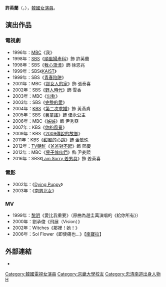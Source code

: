 {{藝人
| 姓名 = 許英蘭
| 類型 = 女演員
| 相片 = 
| 國籍 = {{KOR}}
| 出生日期 = {{birth_date_and_age|1980|9|16}}
| 出生地 = {{KOR}}[[忠清南道|忠清南道]][[牙山市|牙山市]]
| 語言 = [[韓語|韓語]]、[[英語|英語]]
| 教育程度 = [[京畿大學|京畿大學]]多媒體影像學[[學士|學士]]
| 出道日期 = 1996年
| 經紀公司 = Gom Entertainment
| 出道作 = 我
}}

'''許英蘭'''（{{lang-ko|'''허영란'''}}，{{bd|1980年|9月16日}}），[[韓國|韓國]][[女演員|女演員]]。

== 演出作品 ==
=== 電視劇 ===
*1996年：[[文化廣播_(韓國)|MBC]]《我》
*1998年：[[SBS_(韓國)|SBS]]《[[順風婦產科|順風婦產科]]》飾 許英蘭
*1998年：SBS《[[我心蕩漾|我心蕩漾]]》飾 徐恩兆
*1999年：SBS《[[KAIST_(電視劇)|KAIST]]》
*1999年：SBS《[[青春陷阱|青春陷阱]]》
*2001年：MBC《[[那女人的家|那女人的家]]》飾 張泰喜
*2002年：SBS《[[野人時代|野人時代]]》飾 雪香
*2003年：MBC《[[出軌_(韓國電視劇)|出軌]]》
*2003年：SBS《[[完整的愛|完整的愛]]》
*2004年：[[韓國放送公社|KBS]]《[[第二次求婚|第二次求婚]]》飾 黃燕貞
*2005年：SBS《[[薯童謠_(電視劇)|薯童謠]]》飾 優永公主
*2006年：MBC《[[姊姊_(韓國電視劇)|姊姊]]》飾 尹秀亞
*2007年：KBS《[[你的風景|你的風景]]》
*2009年：KBS《[[傳說的故鄉|2009傳說的故鄉]]》
*2011年：KBS《[[甜蜜的心跳|甜蜜的心跳]]》飾 金敏珠
*2012年：[[TV朝鮮|TV朝鮮]]《[[爸爸對不起|爸爸對不起]]》飾 熙慶
*2012年：MBC《[[兒子傢伙們|兒子傢伙們]]》飾 尹姜熙
*2016年：SBS《[[I_am_Sorry_姜男具|I am Sorry 姜男具]]》飾 姜莮喜

=== 電影 ===
*2002年：《[[Dying_Puppy|Dying Puppy]]》
*2003年：《[[南男北女|南男北女]]》

=== MV ===
*1999年：[[黎明|黎明]]《愛比我重要》（原曲為趙圭萬演唱的《給你所有》）
*2000年：劉承俊《飛展（Vision）》
*2002年：Witches《那裡！她！》
*2006年：Sol Flower《即使痛也…》【[[南寶拉|南寶拉]]】

== 外部連結 ==
* {{instagram|heoyoungran0916}}

{{DEFAULTSORT:Heo Young Ran}}
[[Category:韓國電視女演員|Category:韓國電視女演員]]
[[Category:京畿大學校友|Category:京畿大學校友]]
[[Category:忠清南道出身人物|Category:忠清南道出身人物]]
[[Category:許姓|H]]